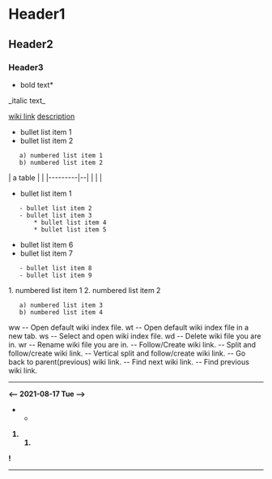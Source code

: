 = Header1 =
== Header2 ==
=== Header3 ===

*bold text*
_italic text_

[[wiki link]]
[[wiki link|description]]

* bullet list item 1
* bullet list item 2
    a) numbered list item 1
    b) numbered list item 2

{{{python
def greet(s):
    print("Hello, " + s)
}}}

| a table |  |
|---------|--|
|         |  |

* bullet list item 1
    - bullet list item 2
    - bullet list item 3
        * bullet list item 4
        * bullet list item 5
* bullet list item 6
* bullet list item 7
    - bullet list item 8
    - bullet list item 9

1. numbered list item 1
2. numbered list item 2
    a) numbered list item 3
    b) numbered list item 4

<Leader>ww -- Open default wiki index file.
<Leader>wt -- Open default wiki index file in a new tab.
<Leader>ws -- Select and open wiki index file.
<Leader>wd -- Delete wiki file you are in.
<Leader>wr -- Rename wiki file you are in.
<Enter> -- Follow/Create wiki link.
<Shift-Enter> -- Split and follow/create wiki link.
<Ctrl-Enter> -- Vertical split and follow/create wiki link.
<Backspace> -- Go back to parent(previous) wiki link.
<Tab> -- Find next wiki link.
<Shift-Tab> -- Find previous wiki link.

<b test>
<bl test >
<r test >
<y test>
<g test>
<p test>
<o test>
<y test>

--------------------------------------------------------------------------------------------------------------------------------------------------------------------------------------------------------------------------------------------

<-- 2021-08-17 Tue -->
**
##
!

--------------------------------------------------------------------------------------------------------------------------------------------------------------------------------------------------------------------------------------------
